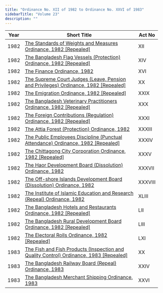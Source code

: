```yaml
---
title: "Ordinance No. XII of 1982 to Ordinance No. XXVI of 1983"
sidebarTitle: "Volume 23"
description: ""
---
```


| Year | Short Title | Act No |
|------|-------------|--------|
| 1982 | [The Standards of Weights and Measures Ordinance, 1982 [Repealed]](/laws/act-624) | XII |
| 1982 | [The Bangladesh Flag Vessels (Protection) Ordinance, 1982 [Repealed]](/laws/act-625) | XIV |
| 1982 | [The Finance Ordinance, 1982](/laws/act-626) | XVI |
| 1982 | [The Supreme Court Judges (Leave, Pension and Privileges) Ordinance, 1982 [Repealed]](/laws/act-627) | XX |
| 1982 | [The Emigration Ordinance, 1982 [Repealed]](/laws/act-628) | XXIX |
| 1982 | [The Bangladesh Veterinary Practitioners Ordinance, 1982 [Repealed]](/laws/act-629) | XXX |
| 1982 | [The Foreign Contributions (Regulation) Ordinance, 1982 [Repealed]](/laws/act-630) | XXXI |
| 1982 | [The Attia Forest (Protection) Ordinance, 1982](/laws/act-631) | XXXIII |
| 1982 | [The Public Employees Discipline (Punctual Attendance) Ordinance, 1982 [Repealed]](/laws/act-632) | XXXIV |
| 1982 | [The Chittagong City Corporation Ordinance, 1982 [Repealed]](/laws/act-633) | XXXV |
| 1982 | [The Haor Development Board (Dissolution) Ordinance, 1982](/laws/act-634) | XXXVII |
| 1982 | [The Off-shore Islands Development Board (Dissolution) Ordinance, 1982](/laws/act-635) | XXXVIII |
| 1982 | [The Institute of Islamic Education and Research (Repeal) Ordinance, 1982](/laws/act-636) | XLIII |
| 1982 | [The Bangladesh Hotels and Restaurants Ordinance, 1982 [Repealed]](/laws/act-637) | LII |
| 1982 | [The Bangladesh Rural Development Board Ordinance, 1982 [Repealed]](/laws/act-638) | LIII |
| 1982 | [The Electoral Rolls Ordinance, 1982 [Repealed]](/laws/act-639) | LXI |
| 1983 | [The Fish and Fish Products (Inspection and Quality Control) Ordinance, 1983 [Repealed]](/laws/act-640) | XX |
| 1983 | [The Bangladesh Railway Board (Repeal) Ordinance, 1983](/laws/act-641) | XXIV |
| 1983 | [The Bangladesh Merchant Shipping Ordinance, 1983](/laws/act-642) | XXVI |
